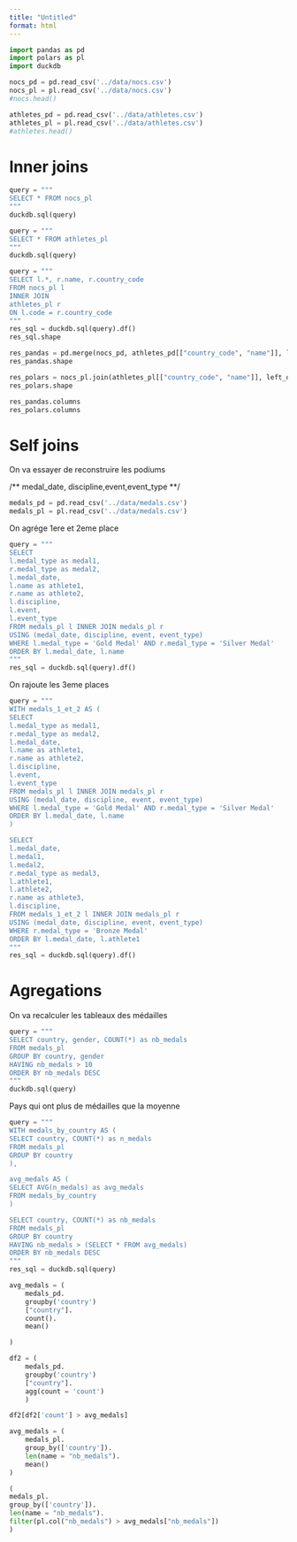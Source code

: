 ```yaml
---
title: "Untitled"
format: html
---
```



```python
import pandas as pd
import polars as pl
import duckdb
```



```python
nocs_pd = pd.read_csv('../data/nocs.csv')
nocs_pl = pl.read_csv('../data/nocs.csv')
#nocs.head()
```


```python
athletes_pd = pd.read_csv('../data/athletes.csv')
athletes_pl = pl.read_csv('../data/athletes.csv')
#athletes.head()
```

# Inner joins

```python
query = """
SELECT * FROM nocs_pl
"""
duckdb.sql(query)
```

```python
query = """
SELECT * FROM athletes_pl
"""
duckdb.sql(query)
```


```python
query = """
SELECT l.*, r.name, r.country_code 
FROM nocs_pl l
INNER JOIN 
athletes_pl r
ON l.code = r.country_code
"""
res_sql = duckdb.sql(query).df()
res_sql.shape
```


```python
res_pandas = pd.merge(nocs_pd, athletes_pd[["country_code", "name"]], left_on="code", right_on = "country_code", how='inner')
res_pandas.shape
```


```python
res_polars = nocs_pl.join(athletes_pl[["country_code", "name"]], left_on="code", right_on = "country_code", how='inner')
res_polars.shape
```


```python
res_pandas.columns
res_polars.columns
```

# Self joins

On va essayer de reconstruire les podiums

/** medal_date, discipline,event,event_type **/


```python
medals_pd = pd.read_csv('../data/medals.csv')
medals_pl = pl.read_csv('../data/medals.csv')
```

On agrége 1ere et 2eme place

```python
query = """
SELECT 
l.medal_type as medal1,
r.medal_type as medal2, 
l.medal_date,
l.name as athlete1,
r.name as athlete2,
l.discipline,
l.event,
l.event_type
FROM medals_pl l INNER JOIN medals_pl r
USING (medal_date, discipline, event, event_type)
WHERE l.medal_type = 'Gold Medal' AND r.medal_type = 'Silver Medal'
ORDER BY l.medal_date, l.name
"""
res_sql = duckdb.sql(query).df()
```

On rajoute les 3eme places


```python
query = """
WITH medals_1_et_2 AS (
SELECT 
l.medal_type as medal1,
r.medal_type as medal2, 
l.medal_date,
l.name as athlete1,
r.name as athlete2,
l.discipline,
l.event,
l.event_type
FROM medals_pl l INNER JOIN medals_pl r
USING (medal_date, discipline, event, event_type)
WHERE l.medal_type = 'Gold Medal' AND r.medal_type = 'Silver Medal'
ORDER BY l.medal_date, l.name
)

SELECT 
l.medal_date,
l.medal1,
l.medal2,
r.medal_type as medal3, 
l.athlete1,
l.athlete2,
r.name as athlete3,
l.discipline,
FROM medals_1_et_2 l INNER JOIN medals_pl r
USING (medal_date, discipline, event, event_type)
WHERE r.medal_type = 'Bronze Medal'
ORDER BY l.medal_date, l.athlete1
"""
res_sql = duckdb.sql(query).df()
```


# Agregations

On va recalculer les tableaux des médailles

```python
query = """
SELECT country, gender, COUNT(*) as nb_medals
FROM medals_pl
GROUP BY country, gender
HAVING nb_medals > 10
ORDER BY nb_medals DESC
"""
duckdb.sql(query)
```


Pays qui ont plus de médailles que la moyenne

```python
query = """
WITH medals_by_country AS (
SELECT country, COUNT(*) as n_medals
FROM medals_pl
GROUP BY country
),

avg_medals AS (
SELECT AVG(n_medals) as avg_medals
FROM medals_by_country
)

SELECT country, COUNT(*) as nb_medals
FROM medals_pl
GROUP BY country
HAVING nb_medals > (SELECT * FROM avg_medals)
ORDER BY nb_medals DESC
"""
res_sql = duckdb.sql(query)
```


```python
avg_medals = (
    medals_pd.
    groupby('country')
    ["country"].
    count().
    mean()

)

df2 = (
    medals_pd.
    groupby('country')
    ["country"].
    agg(count = 'count')
    )

df2[df2['count'] > avg_medals]
```


```python
avg_medals = (
    medals_pl.
    group_by(['country']).
    len(name = "nb_medals").
    mean()
)
```


```python
(
medals_pl.
group_by(['country']).
len(name = "nb_medals").
filter(pl.col("nb_medals") > avg_medals["nb_medals"])
)
```